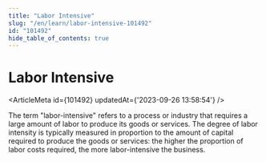 ```yaml
---
title: "Labor Intensive"
slug: "/en/learn/labor-intensive-101492"
id: "101492"
hide_table_of_contents: true
---
```



# Labor Intensive

<ArticleMeta id={101492} updatedAt={'2023-09-26 13:58:54'} />
<div className='border-solid border-b border-t-0 my-4 border-[var(--ifm-color-gray-300)]' />

The term "labor-intensive" refers to a process or industry that requires a large amount of labor to produce its goods or services. The degree of labor intensity is typically measured in proportion to the amount of capital required to produce the goods or services: the higher the proportion of labor costs required, the more labor-intensive the business.
